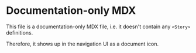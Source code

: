 
<Meta title="Addons|Docs/docs-only" />

# Documentation-only MDX

This file is a documentation-only MDX file, i.e. it doesn't contain any `<Story>` definitions.

Therefore, it shows up in the navigation UI as a document icon.

